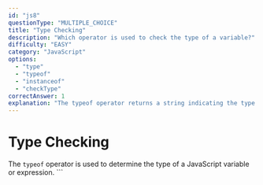 ```yaml
---
id: "js8"
questionType: "MULTIPLE_CHOICE"
title: "Type Checking"
description: "Which operator is used to check the type of a variable?"
difficulty: "EASY"
category: "JavaScript"
options:
  - "type"
  - "typeof"
  - "instanceof"
  - "checkType"
correctAnswer: 1
explanation: "The typeof operator returns a string indicating the type of the operand."
---
```


# Type Checking

The `typeof` operator is used to determine the type of a JavaScript variable or expression.
\`\`\`
